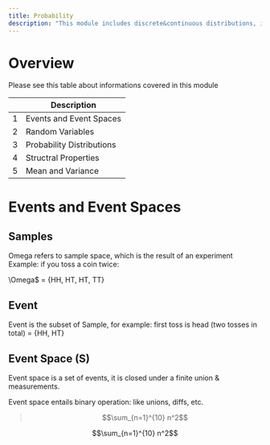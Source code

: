 ```yaml
---
title: Probability 
description: "This module includes discrete&continuous distributions, independence & conditioning, bayes rule, expectation & variance, law of large number, and central limit theorem"
---
```


# Overview
Please see this table about informations covered in this module

|        | Description                                                               |
| ------ | ------------------------------------------------------------------------- |
|  1     | Events and Event Spaces                                                   |
|  2     | Random Variables                                                          |
|  3     | Probability Distributions                                                 |
|  4     | Structral Properties                                                      |
|  5     | Mean and Variance                                                         |

# Events and Event Spaces

## Samples

Omega refers to sample space, which is the result of an experiment
Example: if you toss a coin twice:

\Omega$ = {HH, HT, HT, TT}

## Event

Event is the subset of Sample, for example: first toss is head (two tosses in total) = {HH, HT}

## Event Space (S)

Event space is a set of events, it is closed under a finite union & measurements.

Event space entails binary operation: like unions, diffs, etc.

> $$\sum_{n=1}^{10} n^2$$

$$\sum_{n=1}^{10} n^2$$